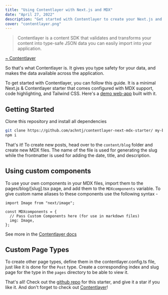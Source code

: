```yaml
---
title: "Using Contentlayer with Next.js and MDX"
date: "April 27, 2022"
description: "Get started with Contentlayer to create your Next.js and MDX blog."
cover: "contentlayer.png"
---
```


<ImageComp
    alt="Contentlayer"
    image="posts/contentlayer.png"
    width={668}
    height={351}
/>

> Contentlayer is a content SDK that validates and transforms your content into type-safe JSON data you can easily import into your application.

[~ Contentlayer](https://www.contentlayer.dev/)

So that's what Contentlayer is. It gives you type safety for your data, and makes the data available across the application.

To get started with Contentlayer, you can follow this guide. It is a minimal Next.js & Contentlayer starter that comes configured with MDX support, code highlighting, and Tailwind CSS. Here's a [demo web-app](https://contentlayer-starter.vercel.app/) built with it.

## Getting Started

Clone this repository and install all dependencies

```bash
git clone https://github.com/achntj/contentlayer-next-mdx-starter/ my-blog
npm i
```

That's it! To create new posts, head over to the `content/blog` folder and create new MDX files. The name of the file is used for generating the slug while the frontmatter is used for adding the date, title, and description.

## Using custom components

To use your own components in your MDX files, import them to the pages/blog/[slug].tsx page, and add them to the `MDXcomponents` variable. To give custom name aliases to these components use the following syntax -

```js:pages/blog/[slug].tsx
import Image from "next/image";

const MDXcomponents = {
  // Pass Custom Components here (for use in markdown files)
  img: Image,
};
```

See more in the [Contentlayer docs](https://www.contentlayer.dev/docs/reference/next-contentlayer#usemdxcomponent)

## Custom Page Types

To create other page types, define them in the contentlayer.config.ts file, just like it is done for the `Post` type. Create a corresponding index and slug page for the type in the `pages` directory to be able to view it.

That's all! Check out the [github repo](https://github.com/achntj/contentlayer-next-mdx-starter/) for this starter, and give it a star if you like it. And don't forget to check out [Contentlayer](https://www.contentlayer.dev/)!
